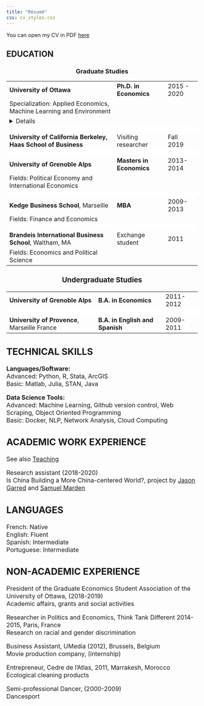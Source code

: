 ```yaml
---
title: "Résumé"
css: cv_styles.css
---
```


You can open my CV in PDF [here](cv.pdf)


<h2><b>EDUCATION</b></h2> 
<center>
<h3>Graduate Studies</h3> 

<font size="3">
<table style="width:100%">
    <tr>
    <td><b>University of Ottawa</b></td>
    <td><b>Ph.D. in Economics</b></td>
    <td> 2015 - 2020</td>
  </tr>
  <tr>
    <td>Specialization: Applied Economics, Machine Learning and Environment </td>
    <td>  </td>
    <td></td>
  </tr>
 <tr> 

<td colspan="3">  <details>
<summary>Details</summary>
I hold a PhD in economics with a specialization in microeconomics applied to environmental, trade and development issues. I have been using a variety of statistical tools for causal identification and prediction (machine learning) as well as other data science tools for data mining and geospatial analysis.
<br>
You can learn more about my [academic research](research.html) or my [data science work](datascience.html).
</details> </td>
</tr>
  <tr>
<td bgcolor="#FFFFFF" style="line-height:10px;" colspan=3>&nbsp;</td>
</tr>

  <tr>
    <td><b>University of California Berkeley, Haas School of Business</b></td>
    <td>Visiting researcher</td>
    <td>Fall 2019</td>
</tr>
 <tr>
<td bgcolor="#FFFFFF" style="line-height:10px;" colspan=3>&nbsp;</td>
</tr>
<tr>
    <td><b>University of Grenoble Alps</b></td>
    <td><b>Masters in Economics</b></td>
    <td> 2013-2014</td>
</tr> 
<tr>
    <td>Fields:  Political Economy and International Economics</td>
    <td> </td>
    <td>  </td>
</tr> 
 <tr>
<td bgcolor="#FFFFFF" style="line-height:10px;" colspan=3>&nbsp;</td>
</tr>
<tr>
    <td><b>Kedge Business School</b>, Marseille</td>
    <td><b>MBA</b></td>
    <td> 2009-2013</td>
</tr> 
<tr>
    <td>Fields: Finance and Economics</td>
    <td> </td>
    <td>  </td>
</tr> 
<tr>
<td bgcolor="#FFFFFF" style="line-height:10px;" colspan=3>&nbsp;</td>
</tr>
<tr>
    <td><b>Brandeis International Business School</b>, Waltham, MA</td>
    <td>Exchange student</td>
    <td> 2011</td>
</tr> 
<tr>
    <td>Fields: Economics and Political Science</td>
    <td> </td>
    <td>  </td>
</tr> 
</table>

<h3>Undergraduate Studies</h3> 
</center>
<table style="width:100%">
<tr>
    <td><b>University of Grenoble Alps</b></td>
    <td><b>B.A. in Economics</b></td>
    <td> 2011-2012</td>
</tr> 
<tr>
<td bgcolor="#FFFFFF" style="line-height:10px;" colspan=3>&nbsp;</td>
</tr>
<tr>
  <td><b>University of Provence</b>, Marseille France</td>
  <td><b>B.A. in English and Spanish</b></td>
  <td> 2009-2011</td>
</tr>
</table>


<h2><b>TECHNICAL SKILLS</b></h2> 

<b>Languages/Software:</b><br>
Advanced: Python, R, Stata, ArcGIS<br>
Basic: Matlab, Julia, STAN, Java


<b>Data Science Tools:</b><br>
Advanced: Machine Learning,  Github version control, Web Scraping, Object Oriented Programming <br>
Basic: Docker, NLP, Network Analysis, Cloud Computing


<h2><b>ACADEMIC WORK EXPERIENCE</b></h2> 

See also [Teaching](teaching.html)

Research assistant (2018-2020)<br>
Is China Building a More China-centered World?, project by [Jason Garred](http://web5.uottawa.ca/www5/jasongarred/index.html) and [Samuel Marden](http://www.samuelmarden.com/)



<h2><b>LANGUAGES</b></h2> 
French: Native<br>
English: Fluent<br>
Spanish: Intermediate<br>
Portuguese: Intermediate<br>


<h2><b>NON-ACADEMIC EXPERIENCE</b></h2> 

President of the Graduate Economics Student Association of the University of Ottawa, (2018-2019)<br>
Academic affairs, grants and social activities


Researcher in Politics and Economics, Think Tank Different 2014-2015, Paris, France <br>
Research on racial and gender discrimination 

Business Assistant, UMedia (2012), Brussels, Belgium<br>
Movie production company, (internship)

Entrepreneur, Cedre de l'Atlas, 2011, Marrakesh, Morocco<br>
Ecological cleaning products


Semi-professional Dancer, (2000-2009) <br>
Dancesport
</font>


